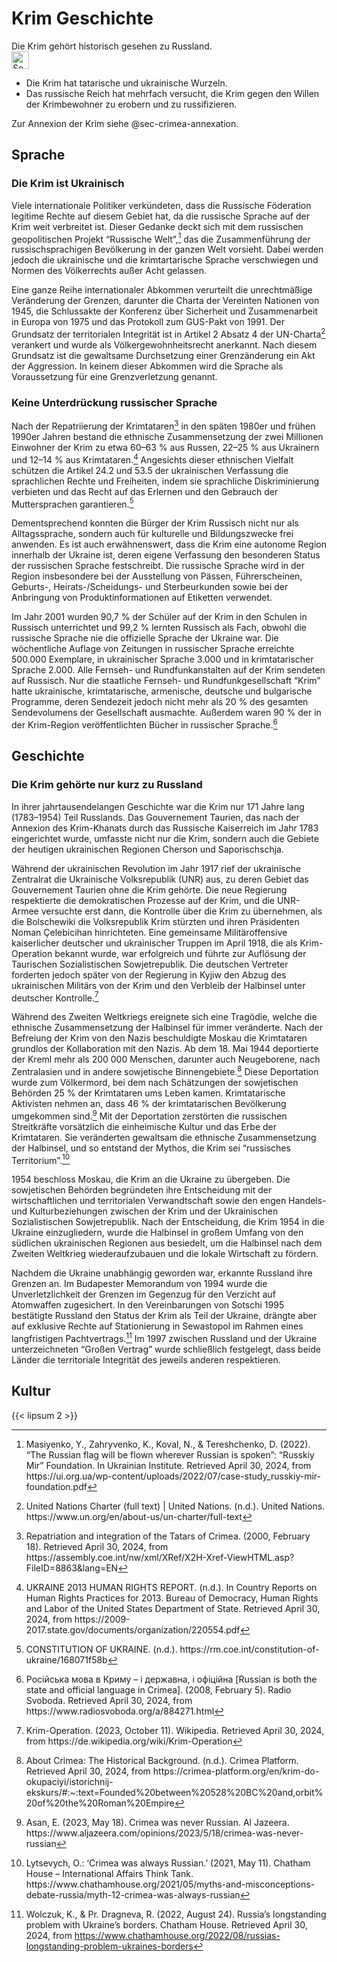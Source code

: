 # Krim Geschichte {#sec-crimea-history}

\index{Krim} 
\index{Tataren} 
\index{Geschichte}

::: {.callout-caution title="Mythos"}
Die Krim gehört historisch gesehen zu Russland. [<br>![Search for topic in EUvsDisinfo](../all_common_img/EUvsDisinfo_400x240.jpg){height=2em}](https://euvsdisinfo.eu/disinformation-cases/?text=Crimea+history&disinfo_language%5B%5D=German&sort=relevance)
:::

::: {.callout-tip title="Wahrheit"}
- Die Krim hat tatarische und ukrainische Wurzeln. 
- Das russische Reich hat mehrfach versucht, die Krim gegen den Willen der Krimbewohner zu erobern und zu russifizieren.
:::

Zur Annexion der Krim siehe @sec-crimea-annexation.

## Sprache

### Die Krim ist Ukrainisch

Viele internationale Politiker verkündeten, dass die Russische Föderation legitime Rechte auf diesem Gebiet hat, da die russische Sprache auf der Krim weit verbreitet ist. Dieser Gedanke deckt sich mit dem russischen geopolitischen Projekt “Russische Welt”,[^17] das die Zusammenführung der russischsprachigen Bevölkerung in der ganzen Welt vorsieht. Dabei werden jedoch die ukrainische und die krimtartarische Sprache verschwiegen und Normen des Völkerrechts außer Acht gelassen.

Eine ganze Reihe internationaler Abkommen verurteilt die unrechtmäßige Veränderung der Grenzen, darunter die Charta der Vereinten Nationen von 1945, die Schlussakte der Konferenz über Sicherheit und Zusammenarbeit in Europa von 1975 und das Protokoll zum GUS-Pakt von 1991\. Der Grundsatz der territorialen Integrität ist in Artikel 2 Absatz 4 der UN-Charta[^18] verankert und wurde als Völkergewohnheitsrecht anerkannt. Nach diesem Grundsatz ist die gewaltsame Durchsetzung einer Grenzänderung ein Akt der Aggression. In keinem dieser Abkommen wird die Sprache als Voraussetzung für eine Grenzverletzung genannt. 

### Keine Unterdrückung russischer Sprache

Nach der Repatriierung der Krimtataren[^19] in den späten 1980er und frühen 1990er Jahren bestand die ethnische Zusammensetzung der zwei Millionen Einwohner der Krim zu etwa 60–63 % aus Russen, 22–25 % aus Ukrainern und 12–14 % aus Krimtataren.[^20] Angesichts dieser ethnischen Vielfalt schützen die Artikel 24.2 und 53.5 der ukrainischen Verfassung die sprachlichen Rechte und Freiheiten, indem sie sprachliche Diskriminierung verbieten und das Recht auf das Erlernen und den Gebrauch der Muttersprachen garantieren.[^21] 

Dementsprechend konnten die Bürger der Krim Russisch nicht nur als Alltagssprache, sondern auch für kulturelle und Bildungszwecke frei anwenden. Es ist auch erwähnenswert, dass die Krim eine autonome Region innerhalb der Ukraine ist, deren eigene Verfassung den besonderen Status der russischen Sprache festschreibt. Die russische Sprache wird in der Region insbesondere bei der Ausstellung von Pässen, Führerscheinen, Geburts-, Heirats-/Scheidungs- und Sterbeurkunden sowie bei der Anbringung von Produktinformationen auf Etiketten verwendet. 

Im Jahr 2001 wurden 90,7 % der Schüler auf der Krim in den Schulen in Russisch unterrichtet und 99,2 % lernten Russisch als Fach, obwohl die russische Sprache nie die offizielle Sprache der Ukraine war. Die wöchentliche Auflage von Zeitungen in russischer Sprache erreichte 500.000 Exemplare, in ukrainischer Sprache 3.000 und in krimtatarischer Sprache 2.000. Alle Fernseh- und Rundfunkanstalten auf der Krim sendeten auf Russisch. Nur die staatliche Fernseh- und Rundfunkgesellschaft "Krim" hatte ukrainische, krimtatarische, armenische, deutsche und bulgarische Programme, deren Sendezeit jedoch nicht mehr als 20 % des gesamten Sendevolumens der Gesellschaft ausmachte. Außerdem waren 90 % der in der Krim-Region veröffentlichten Bücher in russischer Sprache.[^22]

## Geschichte


### Die Krim gehörte nur kurz zu Russland

In ihrer jahrtausendelangen Geschichte war die Krim nur 171 Jahre lang (1783–1954) Teil Russlands. Das Gouvernement Taurien, das nach der Annexion des Krim-Khanats durch das Russische Kaiserreich im Jahr 1783 eingerichtet wurde, umfasste nicht nur die Krim, sondern auch die Gebiete der heutigen ukrainischen Regionen Cherson und Saporischschja.

Während der ukrainischen Revolution im Jahr 1917 rief der ukrainische Zentralrat die Ukrainische Volksrepublik (UNR) aus, zu deren Gebiet das Gouvernement Taurien ohne die Krim gehörte. Die neue Regierung respektierte die demokratischen Prozesse auf der Krim, und die UNR-Armee versuchte erst dann, die Kontrolle über die Krim zu übernehmen, als die Bolschewiki die Volksrepublik Krim stürzten und ihren Präsidenten Noman Çelebicihan hinrichteten. Eine gemeinsame Militäroffensive kaiserlicher deutscher und ukrainischer Truppen im April 1918, die als Krim-Operation bekannt wurde, war erfolgreich und führte zur Auflösung der Taurischen Sozialistischen Sowjetrepublik. Die deutschen Vertreter forderten jedoch später von der Regierung in Kyjiw den Abzug des ukrainischen Militärs von der Krim und den Verbleib der Halbinsel unter deutscher Kontrolle.[^23]

Während des Zweiten Weltkriegs ereignete sich eine Tragödie, welche die ethnische Zusammensetzung der Halbinsel für immer veränderte. Nach der Befreiung der Krim von den Nazis beschuldigte Moskau die Krimtataren grundlos der Kollaboration mit den Nazis. Ab dem 18\. Mai 1944 deportierte der Kreml mehr als 200 000 Menschen, darunter auch Neugeborene, nach Zentralasien und in andere sowjetische Binnengebiete.[^24] Diese Deportation wurde zum Völkermord, bei dem nach Schätzungen der sowjetischen Behörden 25 % der Krimtataren ums Leben kamen. Krimtatarische Aktivisten nehmen an, dass 46 % der krimtatarischen Bevölkerung umgekommen sind.[^25] Mit der Deportation zerstörten die russischen Streitkräfte vorsätzlich die einheimische Kultur und das Erbe der Krimtataren. Sie veränderten gewaltsam die ethnische Zusammensetzung der Halbinsel, und so entstand der Mythos, die Krim sei “russisches Territorium”.[^26]

1954 beschloss Moskau, die Krim an die Ukraine zu übergeben. Die sowjetischen Behörden begründeten ihre Entscheidung mit der wirtschaftlichen und territorialen Verwandtschaft sowie den engen Handels- und Kulturbeziehungen zwischen der Krim und der Ukrainischen Sozialistischen Sowjetrepublik. Nach der Entscheidung, die Krim 1954 in die Ukraine einzugliedern, wurde die Halbinsel in großem Umfang von den südlichen ukrainischen Regionen aus besiedelt, um die Halbinsel nach dem Zweiten Weltkrieg wiederaufzubauen und die lokale Wirtschaft zu fördern.

Nachdem die Ukraine unabhängig geworden war, erkannte Russland ihre Grenzen an. Im Budapester Memorandum von 1994 wurde die Unverletzlichkeit der Grenzen im Gegenzug für den Verzicht auf Atomwaffen zugesichert. In den Vereinbarungen von Sotschi 1995 bestätigte Russland den Status der Krim als Teil der Ukraine, drängte aber auf exklusive Rechte auf Stationierung in Sewastopol im Rahmen eines langfristigen Pachtvertrags.[^27] Im 1997 zwischen Russland und der Ukraine unterzeichneten “Großen Vertrag” wurde schließlich festgelegt, dass beide Länder die territoriale Integrität des jeweils anderen respektieren.


## Kultur

{{< lipsum 2 >}}


[^17]:  Masiyenko, Y., Zahryvenko, K., Koval, N., & Tereshchenko, D. (2022). “The Russian flag will be flown wherever Russian is spoken”: “Russkiy Mir” Foundation. In Ukrainian Institute. Retrieved April 30, 2024, from https://ui.org.ua/wp-content/uploads/2022/07/case-study\_russkiy-mir-foundation.pdf

[^18]:  United Nations Charter (full text) | United Nations. (n.d.). United Nations. https://www.un.org/en/about-us/un-charter/full-text

[^19]:  Repatriation and integration of the Tatars of Crimea. (2000, February 18). Retrieved April 30, 2024, from https://assembly.coe.int/nw/xml/XRef/X2H-Xref-ViewHTML.asp?FileID=8863\&lang=EN 

[^20]:  UKRAINE 2013 HUMAN RIGHTS REPORT. (n.d.). In Country Reports on Human Rights Practices for 2013\. Bureau of Democracy, Human Rights and Labor of the United States Department of State. Retrieved April 30, 2024, from https://2009-2017.state.gov/documents/organization/220554.pdf

[^21]:  CONSTITUTION OF UKRAINE. (n.d.). https://rm.coe.int/constitution-of-ukraine/168071f58b

[^22]:  Російська мова в Криму – і державна, і офіційна \[Russian is both the state and official language in Crimea\]. (2008, February 5). Radio Svoboda. Retrieved April 30, 2024, from https://www.radiosvoboda.org/a/884271.html

[^23]:  Krim-Operation. (2023, October 11). Wikipedia. Retrieved April 30, 2024, from https://de.wikipedia.org/wiki/Krim-Operation

[^24]:  About Crimea: The Historical Background. (n.d.). Crimea Platform. Retrieved April 30, 2024, from https://crimea-platform.org/en/krim-do-okupaciyi/istorichnij-ekskurs/\#:\~:text=Founded%20between%20528%20BC%20and,orbit%20of%20the%20Roman%20Empire

[^25]:  Asan, E. (2023, May 18). Crimea was never Russian. Al Jazeera. https://www.aljazeera.com/opinions/2023/5/18/crimea-was-never-russian

[^26]:  Lytsevych, O.: ‘Crimea was always Russian.’ (2021, May 11). Chatham House – International Affairs Think Tank. https://www.chathamhouse.org/2021/05/myths-and-misconceptions-debate-russia/myth-12-crimea-was-always-russian

[^27]:  Wolczuk, K., & Pr. Dragneva, R. (2022, August 24). Russia’s longstanding problem with Ukraine’s borders. Chatham House. Retrieved April 30, 2024, from [https://www.chathamhouse.org/2022/08/russias-longstanding-problem-ukraines-borders](https://www.chathamhouse.org/2022/08/russias-longstanding-problem-ukraines-borders) 

